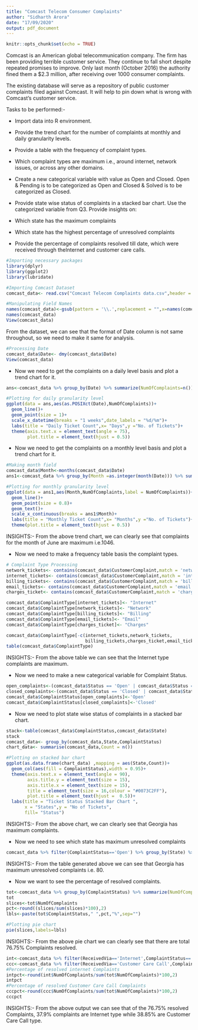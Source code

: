 ---
title: "Comcast Telecom Consumer Complaints"
author: "Sidharth Arora"
date: "17/09/2020"
output: pdf_document
---

```{r setup, include=FALSE}
knitr::opts_chunk$set(echo = TRUE)
```

Comcast is an American global telecommunication company. The firm has been providing terrible customer service. They continue to fall short despite repeated promises to improve. Only last month (October 2016) the authority fined them a $2.3 million, after receiving over 1000 consumer complaints.

The existing database will serve as a repository of public customer complaints filed against Comcast.
It will help to pin down what is wrong with Comcast's customer service.

Tasks to be performed:-

- Import data into R environment.
- Provide the trend chart for the number of complaints at monthly and daily granularity levels.
- Provide a table with the frequency of complaint types.

- Which complaint types are maximum i.e., around internet, network issues, or across any other domains.
- Create a new categorical variable with value as Open and Closed. Open & Pending is to be categorized as Open and    Closed & Solved is to be categorized as Closed.
- Provide state wise status of complaints in a stacked bar chart. Use the categorized variable from Q3. Provide insights on:

- Which state has the maximum complaints
- Which state has the highest percentage of unresolved complaints
- Provide the percentage of complaints resolved till date, which were received through theInternet and customer care calls.

```{r}
#Importing necessary packages
library(dplyr)
library(ggplot2)
library(lubridate)
```


```{r}
#Importing Comcast Dataset
comcast_data<- read.csv("Comcast Telecom Complaints data.csv",header = TRUE)

#Manipulating Field Names
names(comcast_data)<-gsub(pattern = '\\.',replacement = "",x=names(comcast_data))
names(comcast_data)
View(comcast_data)
```
From the dataset, we can see that the format of Date column is not same throughout, so we need to make it same for analysis.

```{r}
#Processing Date
comcast_data$Date<- dmy(comcast_data$Date)
View(comcast_data)
```


* Now we need to get the complaints on a daily level basis and plot a trend chart for it.
```{r}
ans<-comcast_data %>% group_by(Date) %>% summarize(NumOfComplaints=n())

#Plotting for daily granularity level
ggplot(data = ans,aes(as.POSIXct(Date),NumOfComplaints))+
  geom_line()+
  geom_point(size = 1)+
  scale_x_datetime(breaks = "1 weeks",date_labels = "%d/%m")+
  labs(title = "Daily Ticket Count",x= "Days",y ="No. of Tickets")+
  theme(axis.text.x = element_text(angle = 75),
        plot.title = element_text(hjust = 0.5))

```


* Now we need to get the complaints on a monthly level basis and plot a trend chart for it.
```{r}
#Making month field
comcast_data$Month<-months(comcast_data$Date)
ans1<-comcast_data %>% group_by(Month =as.integer(month(Date))) %>% summarize(NumOfComplaints=n()) %>% arrange(desc(NumOfComplaints))

#Plotting for monthly granularity level
ggplot(data = ans1,aes(Month,NumOfComplaints,label = NumOfComplaints))+
  geom_line()+
  geom_point(size = 0.8)+
  geom_text()+
  scale_x_continuous(breaks = ans1$Month)+
  labs(title = "Monthly Ticket Count",x= "Months",y ="No. of Tickets")+
  theme(plot.title = element_text(hjust = 0.5))

```
INSIGHTS:- From the above trend chart, we can clearly see that complaints for the month of June are maximum i.e.1046.


* Now we need to make a frequency table basis the complaint types.
```{r}
# Complaint Type Processing
network_tickets<- contains(comcast_data$CustomerComplaint,match = 'network',ignore.case = T)
internet_tickets<- contains(comcast_data$CustomerComplaint,match = 'internet',ignore.case = T)
billing_tickets<- contains(comcast_data$CustomerComplaint,match = 'bill',ignore.case = T)
email_tickets<- contains(comcast_data$CustomerComplaint,match = 'email',ignore.case = T)
charges_ticket<- contains(comcast_data$CustomerComplaint,match = 'charge',ignore.case = T)

comcast_data$ComplaintType[internet_tickets]<- "Internet"
comcast_data$ComplaintType[network_tickets]<- "Network"
comcast_data$ComplaintType[billing_tickets]<- "Billing"
comcast_data$ComplaintType[email_tickets]<- "Email"
comcast_data$ComplaintType[charges_ticket]<- "Charges"

comcast_data$ComplaintType[-c(internet_tickets,network_tickets,
                              billing_tickets,charges_ticket,email_tickets)]<- "Others"
table(comcast_data$ComplaintType)
```
INSIGHTS:- From the above table we can see that the Internet type complaints are maximum.

* Now we need to make a new categorical variable for Complaint Status.
```{r}
open_complaints<-(comcast_data$Status == 'Open' | comcast_data$Status == 'Pending')
closed_complaints<-(comcast_data$Status == 'Closed' | comcast_data$Status == 'Solved')
comcast_data$ComplaintStatus[open_complaints]<-'Open'
comcast_data$ComplaintStatus[closed_complaints]<-'Closed'
```


* Now we need to plot state wise status of complaints in a stacked bar chart.
```{r}
stack<-table(comcast_data$ComplaintStatus,comcast_data$State)
stack
comcast_data<- group_by(comcast_data,State,ComplaintStatus)
chart_data<- summarise(comcast_data,Count = n())

#Plotting on stacked bar chart
ggplot(as.data.frame(chart_data) ,mapping = aes(State,Count))+
  geom_col(aes(fill = ComplaintStatus),width = 0.95)+
  theme(axis.text.x = element_text(angle = 90),
        axis.title.y = element_text(size = 15),
        axis.title.x = element_text(size = 15),
        title = element_text(size = 16,colour = "#0073C2FF"),
        plot.title = element_text(hjust =  0.5))+
  labs(title = "Ticket Status Stacked Bar Chart ",
       x = "States",y = "No of Tickets",
       fill= "Status")
```


INSIGHTS:- From the above chart, we can clearly see that Georgia has maximum complaints.

* Now we need to see which state has maximum unresolved complaints
```{r}
comcast_data %>% filter(ComplaintStatus=='Open') %>% group_by(State) %>% summarize(NumOfComplaints=n()) %>% arrange(desc(NumOfComplaints))

```
INSIGHTS:- From the table generated above we can see that Georgia has maximum unresolved complaints i.e. 80.

* Now we want to see the percentage of resolved complaints.
```{r}
tot<-comcast_data %>% group_by(ComplaintStatus) %>% summarize(NumOfComplaints=n())
tot
slices<-tot$NumOfComplaints
pct<-round((slices/sum(slices)*100),2)
lbls<-paste(tot$ComplaintStatus," ",pct,"%",sep="")

#Plotting pie chart
pie(slices,labels=lbls)
```
INSIGHTS:- From the above pie chart we can clearly see that there are total 76.75% Complaints resolved.


```{r}
int<-comcast_data %>% filter(ReceivedVia=='Internet',ComplaintStatus=='Closed') %>% group_by(ReceivedVia,ComplaintStatus) %>% summarize(NumOfComplaints=n()) 
ccc<-comcast_data %>% filter(ReceivedVia=='Customer Care Call',ComplaintStatus=='Closed') %>% group_by(ReceivedVia,ComplaintStatus) %>% summarize(NumOfComplaints=n()) 
#Percentage of resolved internet Complaints
intpct<-round(int$NumOfComplaints/sum(tot$NumOfComplaints)*100,2)
intpct
#Percentage of resolved Customer Care Call Complaints
cccpct<-round(ccc$NumOfComplaints/sum(tot$NumOfComplaints)*100,2)
cccpct
```
INSIGHTS:- From the above output we can see that of the 76.75% resolved Complaints, 37.9% complaints are Internet type while 38.85% are Customer Care Call type.
```{r}
```
